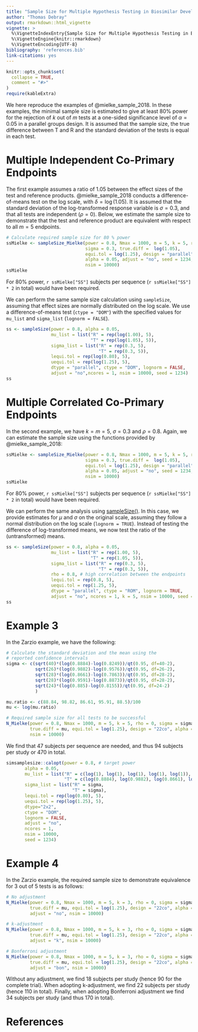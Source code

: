```yaml
---
title: "Sample Size for Multiple Hypothesis Testing in Biosimilar Development"
author: "Thomas Debray"
output: rmarkdown::html_vignette
vignette: >
  %\VignetteIndexEntry{Sample Size for Multiple Hypothesis Testing in Biosimilar Development}
  %\VignetteEngine{knitr::rmarkdown}
  %\VignetteEncoding{UTF-8}
bibliography: 'references.bib'
link-citations: yes
---
```


```r
knitr::opts_chunk$set(
  collapse = TRUE,
  comment = "#>"
)
require(kableExtra)
```

We here reproduce the examples of @mielke_sample_2018. In these examples, the minimal sample size is estimated to give at least 80\% power for the rejection of $k$ out of $m$ tests at a one-sided significance level of $\alpha = 0.05$ in a parallel groups design. It is assumed that the sample size, the true difference between T and R and the standard deviation of the tests is equal in each test.

# Multiple Independent Co-Primary Endpoints
The first example assumes a ratio of 1.05 between the effect sizes of the test and reference products. @mielke_sample_2018 conducts a difference-of-means test on the log scale, with $\delta = \log(1.05)$. It is assumed that the standard deviation of the log-transformed response variable is $\sigma = 0.3$, and that all tests are independent ($\rho = 0$). Below, we estimate the sample size to demonstrate that the test and reference product are equivalent with respect to all $m=5$ endpoints.

```r
# Calculate required sample size for 80 % power 
ssMielke <- sampleSize_Mielke(power = 0.8, Nmax = 1000, m = 5, k = 5, rho = 0, 
                              sigma = 0.3, true.diff =  log(1.05), 
                              equi.tol = log(1.25), design = "parallel", 
                              alpha = 0.05, adjust = "no", seed = 1234, 
                              nsim = 10000)
ssMielke
```
For 80\% power, `r ssMielke["SS"]` subjects per sequence (`r ssMielke["SS"] * 2` in total) would have been required. 

We can perform the same sample size calculation using `sampleSize`, assuming that effect sizes are normally distributed on the log scale. We use a difference-of-means test  (`ctype = "DOM"`) with the specified values for `mu_list` and `sigma_list` (`lognorm = FALSE`).

```r
ss <- sampleSize(power = 0.8, alpha = 0.05,
                 mu_list = list("R" = rep(log(1.00), 5),
                                "T" = rep(log(1.05), 5)),
                 sigma_list = list("R" = rep(0.3, 5),
                                   "T" = rep(0.3, 5)),
                 lequi.tol = rep(log(0.80), 5),
                 uequi.tol = rep(log(1.25), 5),
                 dtype = "parallel", ctype = "DOM", lognorm = FALSE, 
                 adjust = "no",ncores = 1, nsim = 10000, seed = 1234)
ss
```     

# Multiple Correlated Co-Primary Endpoints
In the second example, we have $k=m=5$, $\sigma = 0.3$ and $\rho = 0.8$. Again, we can estimate the sample size using the functions provided by @mielke_sample_2018: 

```r
ssMielke <- sampleSize_Mielke(power = 0.8, Nmax = 1000, m = 5, k = 5, rho = 0.8, 
                              sigma = 0.3, true.diff =  log(1.05), 
                              equi.tol = log(1.25), design = "parallel", 
                              alpha = 0.05, adjust = "no", seed = 1234, 
                              nsim = 10000)
ssMielke
```
For 80\% power, `r ssMielke["SS"]` subjects per sequence (`r ssMielke["SS"] * 2` in total) would have been required. 

We can perform the same analysis using [sampleSize()](../man/sampleSize.html). In this case, we provide estimates for $\mu$ and $\sigma$ on the original scale, assuming they follow a normal distribution on the log scale (`lognorm = TRUE`). Instead of testing the difference of log-transformed means, we now test the ratio of the (untransformed) means.

```r
ss <- sampleSize(power = 0.8, alpha = 0.05,
                 mu_list = list("R" = rep(1.00, 5),
                                "T" = rep(1.05, 5)),
                 sigma_list = list("R" = rep(0.3, 5),
                                   "T" = rep(0.3, 5)),
                 rho = 0.8, # high correlation between the endpoints
                 lequi.tol = rep(0.8, 5),
                 uequi.tol = rep(1.25, 5),
                 dtype = "parallel", ctype = "ROM", lognorm = TRUE, 
                 adjust = "no", ncores = 1, k = 5, nsim = 10000, seed = 1234)
ss
```

# Example 3
In the Zarzio example, we have the following:

```r
# Calculate the standard deviation and the mean using the 
# reported confidence intervals
sigma <- c(sqrt(40)*(log(0.8884)-log(0.8249))/qt(0.95, df=40-2), 
           sqrt(26)*(log(0.9882)-log(0.9576))/qt(0.95, df=26-2), 
           sqrt(28)*(log(0.8661)-log(0.7863))/qt(0.95, df=28-2), 
           sqrt(28)*(log(0.9591)-log(0.8873))/qt(0.95, df=28-2), 
           sqrt(24)*(log(0.885)-log(0.8155))/qt(0.95, df=24-2)
           )

mu.ratio <- c(88.84, 98.82, 86.61, 95.91, 88.5)/100 
mu <- log(mu.ratio)

# Required sample size for all tests to be successful 
N_Mielke(power = 0.8, Nmax = 1000, m = 5, k = 5, rho = 0, sigma = sigma, 
         true.diff = mu, equi.tol = log(1.25), design = "22co", alpha = 0.05, 
         nsim = 10000)
```
We find that 47 subjects per sequence are needed, and thus 94 subjects per study or 470 in total.

```r
simsamplesize::calopt(power = 0.8, # target power
       alpha = 0.05,
       mu_list = list("R" = c(log(1), log(1), log(1), log(1), log(1)),
                      "T" = c(log(0.8884), log(0.9882), log(0.8661), log(0.9591), log(0.8850))),
       sigma_list = list("R" = sigma,
                         "T" = sigma),
       lequi.tol = rep(log(0.80), 5),
       uequi.tol = rep(log(1.25), 5),
       dtype="2x2",
       ctype = "DOM", 
       lognorm = FALSE,
       adjust = "no",
       ncores = 1,
       nsim = 10000,
       seed = 1234)
```

# Example 4

In the Zarzio example, the required sample size to demonstrate equivalence for 3 out of 5 tests is as follows:

```r
# No adjustment
N_Mielke(power = 0.8, Nmax = 1000, m = 5, k = 3, rho = 0, sigma = sigma, 
         true.diff = mu, equi.tol = log(1.25), design = "22co", alpha = 0.05,
         adjust = "no", nsim = 10000)

# k-adjustment 
N_Mielke(power = 0.8, Nmax = 1000, m = 5, k = 3, rho = 0, sigma = sigma, 
         true.diff = mu, equi.tol = log(1.25), design = "22co", alpha = 0.05,
         adjust = "k", nsim = 10000)

# Bonferroni adjustment 
N_Mielke(power = 0.8, Nmax = 1000, m = 5, k = 3, rho = 0, sigma = sigma, 
         true.diff = mu, equi.tol = log(1.25), design = "22co", alpha = 0.05,
         adjust = "bon", nsim = 10000)
```
Without any adjustment, we find 18 subjects per study (hence 90 for the complete trial). When adopting k-adjustment, we find 22 subjects per study (hence 110 in total). Finally, when adopting Bonferroni adjustment we find 34 subjects per study (and thus 170 in total).


# References
